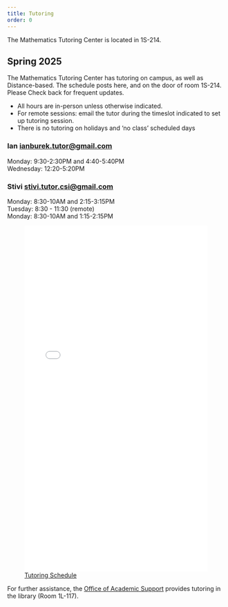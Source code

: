 ```yaml
---
title: Tutoring
order: 0
---
```


The Mathematics Tutoring Center is located in 1S-214.

## Spring 2025

The Mathematics Tutoring Center has tutoring on campus, as well as Distance-based. 
The schedule posts here, and on the door of room 1S-214. Please Check back for frequent updates.

* All hours are in-person unless otherwise indicated.
* For remote sessions: email the tutor during the timeslot indicated to set up tutoring session.
* There is no tutoring on holidays and 'no class' scheduled days

::: {.grid}
:::: {.g-col-6}
### Ian [ianburek.tutor@gmail.com](mailto:ianburek.tutor@gmail.com)

Monday:  9:30-2:30PM and  4:40-5:40PM <br>
Wednesday: 12:20-5:20PM
::::

:::: {.g-col-6}
### Stivi [stivi.tutor.csi@gmail.com](mailto:stivi.tutor.csi@gmail.com)

Monday: 8:30-10AM and 2:15-3:15PM <br>
Tuesday: 8:30 - 11:30 (remote)    <br>
Monday: 8:30-10AM and 1:15-2:15PM
::::
:::

![[Tutoring Schedule](tutor-grid.pdf)](tutor-grid.pdf){width=100% height=800px}

For further assistance, the [Office of Academic Support](https://www.csi.cuny.edu/students/academic-assistance/tutoring/casa-tutoring-schedule-stem) provides tutoring in the library (Room 1L-117).
